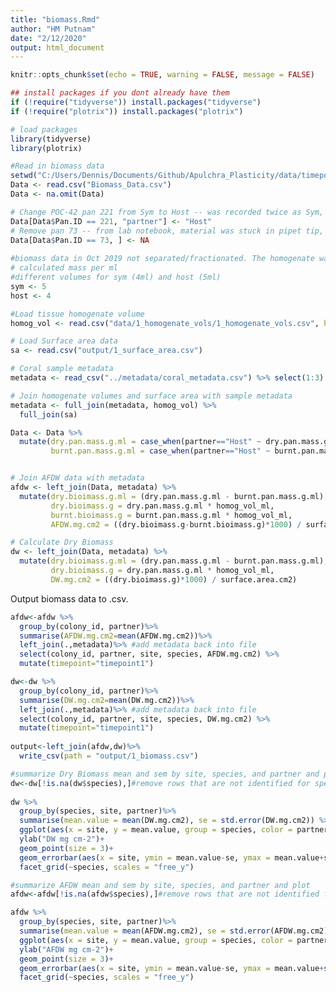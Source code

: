 ```yaml
---
title: "biomass.Rmd"
author: "HM Putnam"
date: "2/12/2020"
output: html_document
---
```


```r
knitr::opts_chunk$set(echo = TRUE, warning = FALSE, message = FALSE)

## install packages if you dont already have them
if (!require("tidyverse")) install.packages("tidyverse")
if (!require("plotrix")) install.packages("plotrix")

# load packages
library(tidyverse)
library(plotrix)

```

```r
#Read in biomass data
setwd("C:/Users/Dennis/Documents/Github/Apulchra_Plasticity/data/timepoint_0/0_biomass")
Data <- read.csv("Biomass_Data.csv")
Data <- na.omit(Data)

# Change POC-42 pan 221 from Sym to Host -- was recorded twice as Sym, assuming pan with m ore mass is host
Data[Data$Pan.ID == 221, "partner"] <- "Host"
# Remove pan 73 -- from lab notebook, material was stuck in pipet tip, and result is outlier
Data[Data$Pan.ID == 73, ] <- NA
  
#biomass data in Oct 2019 not separated/fractionated. The homogenate was just 5 unless not enough sample (one case which is indicated in Biomass_Data.csv)
# calculated mass per ml
#different volumes for sym (4ml) and host (5ml)
sym <- 5
host <- 4

#Load tissue homogenate volume
homog_vol <- read.csv("data/1_homogenate_vols/1_homogenate_vols.csv", header=TRUE)

# Load Surface area data
sa <- read.csv("output/1_surface_area.csv")

# Coral sample metadata
metadata <- read_csv("../metadata/coral_metadata.csv") %>% select(1:3)

# Join homogenate volumes and surface area with sample metadata
metadata <- full_join(metadata, homog_vol) %>%
  full_join(sa)

Data <- Data %>%
  mutate(dry.pan.mass.g.ml = case_when(partner=="Host" ~ dry.pan.mass.g/sym, partner=="Sym" ~dry.pan.mass.g/host),
         burnt.pan.mass.g.ml = case_when(partner=="Host" ~ burnt.pan.mass.g/sym, partner=="Sym" ~burnt.pan.mass.g/host))


# Join AFDW data with metadata
afdw <- left_join(Data, metadata) %>%
  mutate(dry.bioimass.g.ml = (dry.pan.mass.g.ml - burnt.pan.mass.g.ml),
         dry.bioimass.g = dry.pan.mass.g.ml * homog_vol_ml,
         burnt.bioimass.g = burnt.pan.mass.g.ml * homog_vol_ml,
         AFDW.mg.cm2 = ((dry.bioimass.g-burnt.bioimass.g)*1000) / surface.area.cm2)

# Calculate Dry Biomass
dw <- left_join(Data, metadata) %>%
  mutate(dry.bioimass.g.ml = (dry.pan.mass.g.ml - burnt.pan.mass.g.ml),
         dry.bioimass.g = dry.pan.mass.g.ml * homog_vol_ml,
         DW.mg.cm2 = ((dry.bioimass.g)*1000) / surface.area.cm2)

```

Output biomass data to .csv.  

```r
afdw<-afdw %>%
  group_by(colony_id, partner)%>%
  summarise(AFDW.mg.cm2=mean(AFDW.mg.cm2))%>%
  left_join(.,metadata)%>% #add metadata back into file
  select(colony_id, partner, site, species, AFDW.mg.cm2) %>%
  mutate(timepoint="timepoint1")

dw<-dw %>% 
  group_by(colony_id, partner)%>%
  summarise(DW.mg.cm2=mean(DW.mg.cm2))%>%
  left_join(.,metadata)%>% #add metadata back into file
  select(colony_id, partner, site, species, DW.mg.cm2) %>%
  mutate(timepoint="timepoint1")
  
output<-left_join(afdw,dw)%>%
  write_csv(path = "output/1_biomass.csv")
```

```r
#summarize Dry Biomass mean and sem by site, species, and partner and plot
dw<-dw[!is.na(dw$species),]#remove rows that are not identified for species and site
  
dw %>% 
  group_by(species, site, partner)%>%
  summarise(mean.value = mean(DW.mg.cm2), se = std.error(DW.mg.cm2)) %>%
  ggplot(aes(x = site, y = mean.value, group = species, color = partner))+
  ylab("DW mg cm-2")+
  geom_point(size = 3)+
  geom_errorbar(aes(x = site, ymin = mean.value-se, ymax = mean.value+se), width = 0.5)+
  facet_grid(~species, scales = "free_y")


```

```r
#summarize AFDW mean and sem by site, species, and partner and plot
afdw<-afdw[!is.na(afdw$species),]#remove rows that are not identified for species and site

afdw %>% 
  group_by(species, site, partner)%>%
  summarise(mean.value = mean(AFDW.mg.cm2), se = std.error(AFDW.mg.cm2)) %>%
  ggplot(aes(x = site, y = mean.value, group = species, color = partner))+
  ylab("AFDW mg cm-2")+
  geom_point(size = 3)+
  geom_errorbar(aes(x = site, ymin = mean.value-se, ymax = mean.value+se), width = 0.5)+
  facet_grid(~species, scales = "free_y")


```


 
